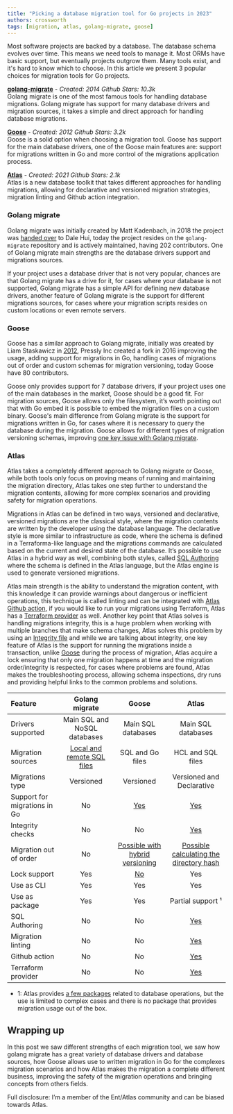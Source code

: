 ```yaml
---
title: "Picking a database migration tool for Go projects in 2023"
authors: crossworth
tags: [migration, atlas, golang-migrate, goose]
---
```


Most software projects are backed by a database. The database schema evolves over
time. This means we need tools to manage it. Most ORMs have basic support, but eventually
projects outgrow them. Many tools exist, and it's hard to know which to choose. In this article
we present 3 popular choices for migration tools for Go projects.

**[golang-migrate](https://github.com/golang-migrate/migrate)** - *Created: 2014 Github Stars: 10.3k*<br />
Golang migrate is one of the most famous tools for handling database migrations.
Golang migrate has support for many database drivers and migration sources, it takes a simple
and direct approach for handling database migrations.

**[Goose](https://github.com/pressly/goose)** - *Created: 2012 Github Stars: 3.2k*<br />
Goose is a solid option when choosing a migration tool. Goose has support for the main
database drivers, one of the Goose main features are: support for migrations
written in Go and more control of the migrations application process.

**[Atlas](https://github.com/ariga/atlas)** - *Created: 2021 Github Stars: 2.1k*<br />
Atlas is a new database toolkit that takes different approaches for handling migrations,
allowing for declarative and versioned migration strategies, migration linting and Github
action integration.


### Golang migrate
Golang migrate was initially created by Matt Kadenbach, in 2018 the project was [handed
over](https://github.com/mattes/migrate/issues/311) to Dale Hui, today the project resides
on the `golang-migrate` repository and is actively maintained, having 202 contributors.
One of Golang migrate main strengths are the database drivers support and migrations sources.

If your project uses a database driver that is not very popular, chances are that Golang
migrate has a drive for it, for cases where your database is not supported, Golang migrate has
a simple API for defining new database drivers, another feature of Golang migrate is the
support for different migrations sources, for cases where your migration scripts resides on
custom locations or even remote servers.


### Goose
Goose has a similar approach to Golang migrate, initially was created by Liam
Staskawicz in [2012](https://bitbucket.org/liamstask/goose/src/3e2b32284c219f120a588f1fe4798be671c94dfb/),
Pressly Inc created a fork in 2016 improving the usage, adding support for
migrations in Go, handling cases of migrations out of order and custom schemas for migration
versioning, today Goose have 80 contributors.

Goose only provides support for 7 database drivers, if your project uses one of the main
databases in the market, Goose should be a good fit. For migration sources, Goose allows only
the filesystem, it’s worth pointing out that with Go embed it is possible to embed the migration
files on a custom binary. Goose's main difference from Golang migrate is the support for
migrations written in Go, for cases where it is necessary to query the database during the
migration. Goose allows for different types of migration versioning schemas, improving
[one key issue with Golang migrate](https://github.com/golang-migrate/migrate/issues/510).


### Atlas
Atlas takes a completely different approach to Golang migrate or Goose, while both
tools only focus on proving means of running and maintaining the migration directory, Atlas
takes one step further to understand the migration contents, allowing for more complex
scenarios and providing safety for migration operations.

Migrations in Atlas can be defined in two ways, versioned and declarative, versioned
migrations are the classical style, where the migration contents are written by the developer
using the database language. The declarative style is more similar to infrastructure as code,
where the schema is defined in a Terraforma-like language and the migrations commands are
calculated based on the current and desired state of the database. It’s possible to use Atlas in
a hybrid way as well, combining both styles, called [SQL Authoring](https://atlasgo.io/versioned/diff)
where the schema is defined in the Atlas language, but the Atlas engine is used to generate versioned migrations.

Atlas main strength is the ability to understand the migration content, with this
knowledge it can provide warnings about dangerous or inefficient operations, this technique is
called linting and can be integrated with [Atlas Github action](https://atlasgo.io/integrations/github-actions),
if you would like to run your migrations using Terraform, Atlas has a [Terraform provider](https://atlasgo.io/integrations/terraform-provider)
as well. Another key point that Atlas solves is handling migrations integrity, this is a huge problem when working with
multiple branches that make schema changes, Atlas solves this problem by  using an [Integrity
file](https://atlasgo.io/concepts/migration-directory-integrity) and while we are talking about integrity,
one key feature of Atlas is the support for running the migrations inside a transaction, unlike [Goose](https://github.com/pressly/goose/issues/335)
during the process of migration, Atlas acquire a lock ensuring that only one migration happens at time
and the migration order/integrity is respected, for cases where problems are found, Atlas makes
the troubleshooting process, allowing schema inspections, dry runs and providing helpful links to
the common problems and solutions.

| Feature | Golang migrate | Goose | Atlas |
| :--- | :----: | :----: | :----: |
| Drivers supported | Main SQL and NoSQL databases | Main SQL databases | Main SQL databases |
| Migration sources | [Local and remote SQL files](https://github.com/golang-migrate/migrate#migration-sources) | SQL and Go files | HCL and SQL files |
| Migrations type | Versioned | Versioned | Versioned and Declarative |
| Support for migrations in Go | No | [Yes](https://github.com/pressly/goose#go-migrations) | [Yes](https://entgo.io/docs/data-migrations/) |
| Integrity checks | No | No | [Yes](https://atlasgo.io/concepts/migration-directory-integrity) |
| Migration out of order | No | [Possible with hybrid versioning](https://github.com/pressly/goose#hybrid-versioning) | [Possible calculating the directory hash](https://atlasgo.io/versioned/new#recalculating-the-directory-hash) |
| Lock support | Yes | [No](https://github.com/pressly/goose/issues/335) | Yes |
| Use as CLI | Yes | Yes | Yes |
| Use as package | Yes | Yes | Partial support ¹ |
| SQL Authoring | No | No | [Yes](https://atlasgo.io/versioned/diff) |
| Migration linting | No | No | [Yes](https://atlasgo.io/versioned/lint) |
| Github action | No | No | [Yes](https://atlasgo.io/integrations/github-actions) |
| Terraform provider | No | No | [Yes](https://atlasgo.io/integrations/terraform-provider) |

- 1: Atlas provides [a few packages](https://pkg.go.dev/ariga.io/atlas#section-directories) related to database operations, but the use is limited to complex cases
and there is no package that provides migration usage out of the box.


## Wrapping up

In this post we saw different strengths of each migration tool, we saw how golang
migrate has a great variety of database drivers and database sources, how Goose allows use
to written migration in Go for the complexes migration scenarios and how Atlas makes the
migration a complete different business, improving the safety of the migration operations and
bringing concepts from others fields.

Full disclosure: I’m a member of the Ent/Atlas community and can be biased towards Atlas.
